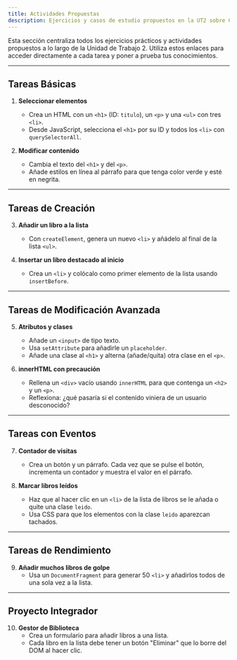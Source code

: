 ```yaml
---
title: Actividades Propuestas
description: Ejercicios y casos de estudio propuestos en la UT2 sobre Generación de Interfaces con JavaScript.
---
```


Esta sección centraliza todos los ejercicios prácticos y actividades propuestos a lo largo de la Unidad de Trabajo 2. Utiliza estos enlaces para acceder directamente a cada tarea y poner a prueba tus conocimientos.

---
## Tareas Básicas

1. **Seleccionar elementos**  
   - Crea un HTML con un `<h1>` (ID: `titulo`), un `<p>` y una `<ul>` con tres `<li>`.
   - Desde JavaScript, selecciona el `<h1>` por su ID y todos los `<li>` con `querySelectorAll`.

2. **Modificar contenido**  
   - Cambia el texto del `<h1>` y del `<p>`.
   - Añade estilos en línea al párrafo para que tenga color verde y esté en negrita.

---

## Tareas de Creación

3. **Añadir un libro a la lista**  
   - Con `createElement`, genera un nuevo `<li>` y añádelo al final de la lista `<ul>`.

4. **Insertar un libro destacado al inicio**  
   - Crea un `<li>` y colócalo como primer elemento de la lista usando `insertBefore`.

---

## Tareas de Modificación Avanzada

5. **Atributos y clases**  
   - Añade un `<input>` de tipo texto.
   - Usa `setAttribute` para añadirle un `placeholder`.
   - Añade una clase al `<h1>` y alterna (añade/quita) otra clase en el `<p>`.

6. **innerHTML con precaución**  
   - Rellena un `<div>` vacío usando `innerHTML` para que contenga un `<h2>` y un `<p>`.
   - Reflexiona: ¿qué pasaría si el contenido viniera de un usuario desconocido?

---

## Tareas con Eventos

7. **Contador de visitas**  
   - Crea un botón y un párrafo. Cada vez que se pulse el botón, incrementa un contador y muestra el valor en el párrafo.

8. **Marcar libros leídos**  
   - Haz que al hacer clic en un `<li>` de la lista de libros se le añada o quite una clase `leido`.
   - Usa CSS para que los elementos con la clase `leido` aparezcan tachados.

---

## Tareas de Rendimiento

9. **Añadir muchos libros de golpe**  
   - Usa un `DocumentFragment` para generar 50 `<li>` y añadirlos todos de una sola vez a la lista.

---

## Proyecto Integrador

10. **Gestor de Biblioteca**  
    - Crea un formulario para añadir libros a una lista.
    - Cada libro en la lista debe tener un botón "Eliminar" que lo borre del DOM al hacer clic.
